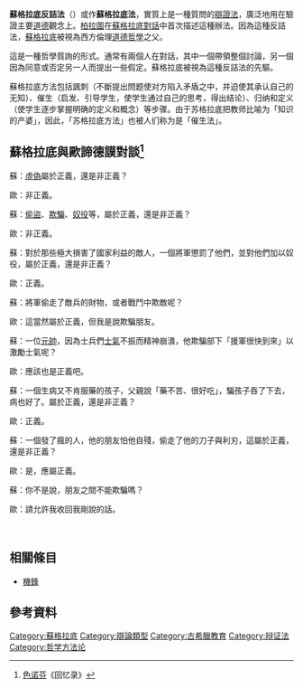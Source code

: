 
{{Expand |time=2011-05-17T15:35:14+00:00 }}
{{Socrates}}
'''蘇格拉底反詰法'''（{{lang-en|Socratic method、method of elenchus、elenctic method 或 Socratic debate, Socratic Diague}}）或作'''蘇格拉底法'''，實質上是一種質問的[[辯證法|辯證法]]，廣泛地用在驗證主要[[道德|道德]]觀念上。[[柏拉圖|柏拉圖]]在[[苏格拉底的申辩|蘇格拉底對話]]中首次描述這種辦法。因為這種反詰法，[[蘇格拉底|蘇格拉底]]被視為西方倫理[[道德哲學|道德哲學]]之父。

這是一種哲學質詢的形式。通常有兩個人在對話，其中一個帶領整個討論，另一個因為同意或否定另一人而提出一些假定。蘇格拉底被視為這種反詰法的先驅。

蘇格拉底方法包括諷刺（不斷提出問题使对方陷入矛盾之中，并迫使其承认自己的无知）、催生（启发、引导学生，使学生通过自己的思考，得出结论）、归纳和定义（使学生逐步掌握明确的定义和概念）等步骤。由于苏格拉底把教师比喻为「知识的产婆」，因此，「苏格拉底方法」也被人们称为是「催生法」。

==蘇格拉底與歐諦德謨對談<ref>[[色诺芬|色诺芬]]《回忆录》</ref>==
蘇：[[虛偽|虛偽]]屬於正義，還是非正義？

歐：非正義。

蘇：[[偷盜|偷盜]]、[[欺騙|欺騙]]、[[奴役|奴役]]等，屬於正義，還是非正義？

歐：非正義。

蘇：對於那些極大損害了國家利益的敵人，一個將軍懲罰了他們，並對他們加以奴役，屬於正義，還是非正義？

歐：正義。

蘇：將軍偷走了敵兵的財物，或者戰鬥中欺敵呢？

歐：這當然屬於正義，但我是說欺騙朋友。

蘇：一位[[元帥|元帥]]，因為士兵們[[士氣|士氣]]不振而精神崩潰，他欺騙部下「援軍很快到來」以激勵士氣呢？

歐：應該也是正義吧。

蘇：一個生病又不肯服藥的孩子，父親說「藥不苦、很好吃」，騙孩子吞了下去，病也好了。屬於正義，還是非正義？

歐：正義。

蘇：一個發了瘋的人，他的朋友怕他自殘，偷走了他的刀子與利刃，這屬於正義，還是非正義？

歐：是，應屬正義。

蘇：你不是說，朋友之間不能欺騙嗎？

歐：請允許我收回我剛說的話。

<br />

== 相關條目 ==

* [[機鋒|機鋒]]

== 參考資料 ==
{{reflist}}


{{philo-stub}}

[[Category:蘇格拉底|Category:蘇格拉底]]
[[Category:辯論類型|Category:辯論類型]]
[[Category:古希臘教育|Category:古希臘教育]]
[[Category:辩证法|Category:辩证法]]
[[Category:哲学方法论|Category:哲学方法论]]